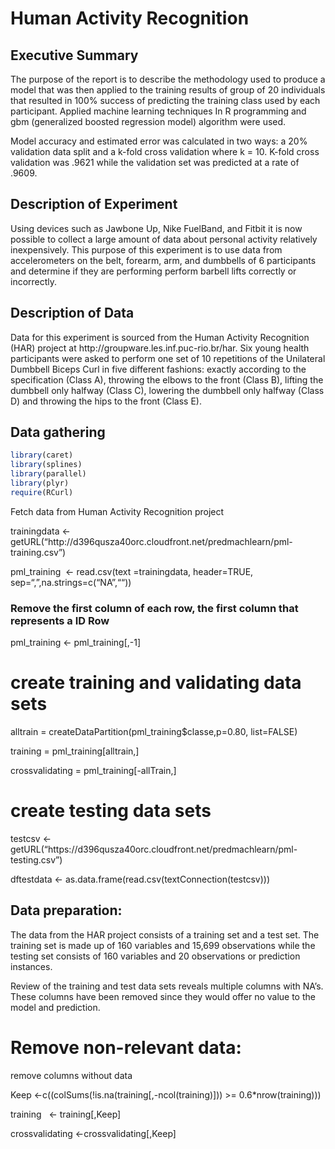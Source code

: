 

# Human Activity Recognition

## Executive Summary

The purpose of the report is to describe the methodology used to produce a model that was
then applied to the training results of group of 20 individuals that resulted
in 100% success of predicting the training class used by each participant.
Applied machine learning techniques In R programming and gbm (generalized
boosted regression model) algorithm were used.

Model accuracy and estimated error was calculated in two ways: a 20% validation data 
split and a k-fold cross validation where k = 10. K-fold cross validation was
.9621 while the validation set was predicted at a rate of .9609.

## Description of Experiment

Using devices
such as Jawbone Up, Nike FuelBand, and Fitbit it is now possible to collect a
large amount of data about personal activity relatively inexpensively. This
purpose of this experiment is to use data from accelerometers on the belt,
forearm, arm, and dumbbells of 6 participants and determine if they are performing
perform barbell lifts correctly or incorrectly.



## Description of Data

Data for this experiment is sourced from the Human Activity Recognition (HAR) project
at http://groupware.les.inf.puc-rio.br/har. Six young health participants were asked to perform one set of 10 repetitions of
the Unilateral Dumbbell Biceps Curl in five different fashions: exactly according to the specification (Class A), throwing the elbows to the front
(Class B), lifting the dumbbell only halfway (Class C), lowering the dumbbell only halfway (Class D) and throwing the hips to the front (Class E).



## Data gathering

```r
library(caret)
library(splines)
library(parallel)
library(plyr)
require(RCurl)
```

Fetch data from Human Activity Recognition project

trainingdata <- getURL("http://d396qusza40orc.cloudfront.net/predmachlearn/pml-training.csv")

pml_training  <- read.csv(text =trainingdata, header=TRUE, sep=",",na.strings=c("NA",""))

### Remove the first column of each row,  the first column that represents a ID Row

pml_training <- pml_training[,-1] 



# create training and validating data sets
alltrain = createDataPartition(pml_training$classe,p=0.80, list=FALSE)

training = pml_training[alltrain,]

crossvalidating = pml_training[-allTrain,]

# create testing data sets
testcsv <- getURL("https://d396qusza40orc.cloudfront.net/predmachlearn/pml-testing.csv")

dftestdata <- as.data.frame(read.csv(textConnection(testcsv)))



## Data preparation:

The data from the HAR project consists of a training set and a test set. The training set is made up of 160 variables and 15,699 observations while the testing set consists of 160 variables and 20 observations or
prediction instances. 

Review of the training and test data sets reveals multiple columns with NA’s. These columns have been removed since they would offer no
value to the model and prediction.  

# Remove non-relevant data: 
remove columns without data

Keep <-c((colSums(!is.na(training[,-ncol(training)])) >= 0.6*nrow(training)))

training   <- training[,Keep]

crossvalidating <-crossvalidating[,Keep]

